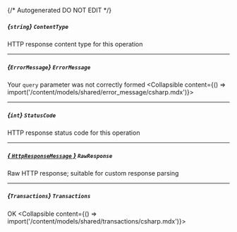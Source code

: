 {/* Autogenerated DO NOT EDIT  */}

##### *{`string`}* `ContentType`
HTTP response content type for this operation

---
##### *{`ErrorMessage`}* `ErrorMessage`
Your `query` parameter was not correctly formed
<Collapsible content={() => import('/content/models/shared/error_message/csharp.mdx')}>
</Collapsible>

---
##### *{`int`}* `StatusCode`
HTTP response status code for this operation

---
##### [*{ `HttpResponseMessage` }*](https://learn.microsoft.com/en-us/dotnet/api/system.net.http.httpresponsemessage?view=net-5.0) `RawResponse`
Raw HTTP response; suitable for custom response parsing

---
##### *{`Transactions`}* `Transactions`
OK
<Collapsible content={() => import('/content/models/shared/transactions/csharp.mdx')}>
</Collapsible>

